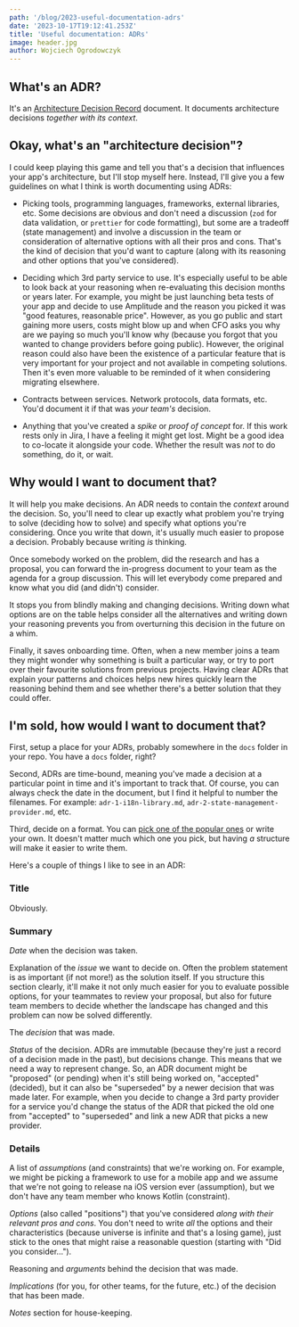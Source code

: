 ```yaml
---
path: '/blog/2023-useful-documentation-adrs'
date: '2023-10-17T19:12:41.253Z'
title: 'Useful documentation: ADRs'
image: header.jpg
author: Wojciech Ogrodowczyk
---
```


## What's an ADR?
It's an [Architecture Decision Record](https://github.com/joelparkerhenderson/architecture-decision-record) document. It documents architecture decisions _together with its context_.

## Okay, what's an "architecture decision"?

I could keep playing this game and tell you that's a decision that influences your app's architecture, but I'll stop myself here. Instead, I'll give you a few guidelines on what I think is worth documenting using ADRs:

* Picking tools, programming languages, frameworks, external libraries, etc. Some decisions are obvious and don't need a discussion (`zod` for data validation, or `prettier` for code formatting), but some are a tradeoff (state management) and involve a discussion in the team or consideration of alternative options with all their pros and cons. That's the kind of decision that you'd want to capture (along with its reasoning and other options that you've considered).

* Deciding which 3rd party service to use. It's especially useful to be able to look back at your reasoning when re-evaluating this decision months or years later. For example, you might be just launching beta tests of your app and decide to use Amplitude and the reason you picked it was "good features, reasonable price". However, as you go public and start gaining more users, costs might blow up and when CFO asks you why are we paying so much you'll know why (because you forgot that you wanted to change providers before going public). However, the original reason could also have been the existence of a particular feature that is very important for your project and not available in competing solutions. Then it's even more valuable to be reminded of it when considering migrating elsewhere.

* Contracts between services. Network protocols, data formats, etc. You'd document it if that was _your team's_ decision.

* Anything that you've created a _spike_ or _proof of concept_ for. If this work rests only in Jira, I have a feeling it might get lost. Might be a good idea to co-locate it alongside your code. Whether the result was _not_ to do something, do it, or wait.


## Why would I want to document that?

It will help you make decisions. An ADR needs to contain the _context_ around the decision. So, you'll need to clear up exactly what problem you're trying to solve (deciding how to solve) and specify what options you're considering. Once you write that down, it's usually much easier to propose a decision. Probably because writing _is_ thinking.

Once somebody worked on the problem, did the research and has a proposal, you can forward the in-progress document to your team as the agenda for a group discussion. This will let everybody come prepared and know what you did (and didn't) consider.

It stops you from blindly making and changing decisions. Writing down what options are on the table helps consider all the alternatives and writing down your reasoning prevents you from overturning this decision in the future on a whim.

Finally, it saves onboarding time. Often, when a new member joins a team they might wonder why something is built a particular way, or try to port over their favourite solutions from previous projects. Having clear ADRs that explain your patterns and choices helps new hires quickly learn the reasoning behind them and see whether there's a better solution that they could offer.


## I'm sold, how would I want to document that?

First, setup a place for your ADRs, probably somewhere in the `docs` folder in your repo. You have a `docs` folder, right?

Second, ADRs are time-bound, meaning you've made a decision at a particular point in time and it's important to track that. Of course, you can always check the date in the document, but I find it helpful to number the filenames. For example: `adr-1-i18n-library.md`, `adr-2-state-management-provider.md`, etc.

Third, decide on a format. You can [pick one of the popular ones](https://github.com/joelparkerhenderson/architecture-decision-record/tree/main/locales/en/templates) or write your own. It doesn't matter much which one you pick, but having _a_ structure will make it easier to write them.

Here's a couple of things I like to see in an ADR:

### Title 

Obviously.

### Summary

_Date_ when the decision was taken.

Explanation of the _issue_ we want to decide on. Often the problem statement is as important (if not more!) as the solution itself. If you structure this section clearly, it'll make it not only much easier for you to evaluate possible options, for your teammates to review your proposal, but also for future team members to decide whether the landscape has changed and this problem can now be solved differently.

The _decision_ that was made.

_Status_ of the decision. ADRs are immutable (because they're just a record of a decision made in the past), but decisions change. This means that we need a way to represent change. So, an ADR document might be "proposed" (or pending) when it's still being worked on, "accepted" (decided), but it can also be "superseded" by a newer decision that was made later. For example, when you decide to change a 3rd party provider for a service you'd change the status of the ADR that picked the old one from "accepted" to "superseded" and link a new ADR that picks a new provider.

### Details

A list of _assumptions_ (and constraints) that we're working on. For example, we might be picking a framework to use for a mobile app and we assume that we're not going to release na iOS version ever (assumption), but we don't have any team member who knows Kotlin (constraint).

_Options_ (also called "positions") that you've considered _along with their relevant pros and cons_. You don't need to write _all_ the options and their characteristics (because universe is infinite and that's a losing game), just stick to the ones that might raise a reasonable question (starting with "Did you consider…").

Reasoning and _arguments_ behind the decision that was made.

_Implications_ (for you, for other teams, for the future, etc.) of the decision that has been made.

_Notes_ section for house-keeping.




